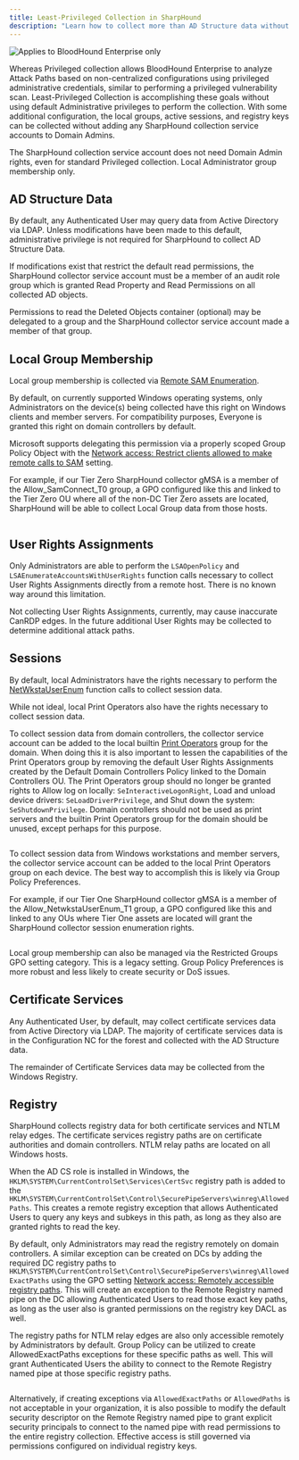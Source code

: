 ```yaml
---
title: Least-Privileged Collection in SharpHound
description: "Learn how to collect more than AD Structure data without Domain Admin."
---
```


<img noZoom src="/assets/enterprise-edition-pill-tag.svg" alt="Applies to BloodHound Enterprise only"/>

Whereas Privileged collection allows BloodHound Enterprise to analyze Attack Paths based on non-centralized configurations using privileged administrative credentials, similar to performing a privileged vulnerability scan. Least-Privileged Collection is accomplishing these goals without using default Administrative privileges to perform the collection. With some additional configuration, the local groups, active sessions, and registry keys can be collected without adding any SharpHound collection service accounts to Domain Admins.

<Warning>The SharpHound collection service account does not need Domain Admin rights, even for standard Privileged collection. Local Administrator group membership only.</Warning>

## AD Structure Data

By default, any Authenticated User may query data from Active Directory via LDAP. Unless modifications have been made to this default, administrative privilege is not required for SharpHound to collect AD Structure Data.

If modifications exist that restrict the default read permissions, the SharpHound collector service account must be a member of an audit role group which is granted Read Property and Read Permissions on all collected AD objects.

Permissions to read the Deleted Objects container (optional) may be delegated to a group and the SharpHound collector service account made a member of that group.

## Local Group Membership

Local group membership is collected via [Remote SAM Enumeration](https://learn.microsoft.com/en-us/windows/security/threat-protection/security-policy-settings/network-access-restrict-clients-allowed-to-make-remote-sam-calls).

By default, on currently supported Windows operating systems, only Administrators on the device(s) being collected have this right on Windows clients and member servers.  For compatibility purposes, Everyone is granted this right on domain controllers by default.

Microsoft supports delegating this permission via a properly scoped Group Policy Object with the [Network access: Restrict clients allowed to make remote calls to SAM](https://learn.microsoft.com/en-us/previous-versions/windows/it-pro/windows-10/security/threat-protection/security-policy-settings/network-access-restrict-clients-allowed-to-make-remote-sam-calls) setting.

For example, if our Tier Zero SharpHound collector gMSA is a member of the Allow_SamConnect_T0 group, a GPO configured like this and linked to the Tier Zero OU where all of the non-DC Tier Zero assets are located, SharpHound will be able to collect Local Group data from those hosts.

<Frame>
  <img src="/assets/least-priv-gpo-samr.png" alt=""/>
</Frame>

## User Rights Assignments

Only Administrators are able to perform the `LSAOpenPolicy` and `LSAEnumerateAccountsWithUserRights` function calls necessary to collect User Rights Assignments directly from a remote host. There is no known way around this limitation.

Not collecting User Rights Assignments, currently, may cause inaccurate CanRDP edges. In the future additional User Rights may be collected to determine additional attack paths.

## Sessions

By default, local Administrators have the rights necessary to perform the [NetWkstaUserEnum](https://learn.microsoft.com/en-us/windows/win32/api/lmwksta/nf-lmwksta-netwkstauserenum) function calls to collect session data.

While not ideal, local Print Operators also have the rights necessary to collect session data.

To collect session data from domain controllers, the collector service account can be added to the local builtin [Print Operators](https://learn.microsoft.com/en-us/windows-server/identity/ad-ds/manage/understand-security-groups#print-operators) group for the domain. When doing this it is also important to lessen the capabilities of the Print Operators group by removing the default User Rights Assignments created by the Default Domain Controllers Policy linked to the Domain Controllers OU. The Print Operators group should no longer be granted rights to Allow log on locally: `SeInteractiveLogonRight`, Load and unload device drivers: `SeLoadDriverPrivilege`, and Shut down the system: `SeShutdownPrivilege`. Domain controllers should not be used as print servers and the builtin Print Operators group for the domain should be unused, except perhaps for this purpose.

<Frame>
  <img src="/assets/least-priv-gpo-defang-printop.png" alt=""/>
</Frame>

To collect session data from Windows workstations and member servers, the collector service account can be added to the local Print Operators group on each device. The best way to accomplish this is likely via Group Policy Preferences.

For example, if our Tier One SharpHound collector gMSA is a member of the Allow_NetwkstaUserEnum_T1 group, a GPO configured like this and linked to any OUs where Tier One assets are located will grant the SharpHound collector session enumeration rights.

<Frame>
  <img src="/assets/least-priv-gpo-local-printop.png" alt=""/>
</Frame>

<Tip>Local group membership can also be managed via the Restricted Groups GPO setting category. This is a legacy setting. Group Policy Preferences is more robust and less likely to create security or DoS issues.</Tip>

## Certificate Services

Any Authenticated User, by default, may collect certificate services data from Active Directory via LDAP. The majority of certificate services data is in the Configuration NC for the forest and collected with the AD Structure data.

The remainder of Certificate Services data may be collected from the Windows Registry.

## Registry

SharpHound collects registry data for both certificate services and NTLM relay edges. The certificate services registry paths are on certificate authorities and domain controllers. NTLM relay paths are located on all Windows hosts.

When the AD CS role is installed in Windows, the `HKLM\SYSTEM\CurrentControlSet\Services\CertSvc` registry path is added to the `HKLM\SYSTEM\CurrentControlSet\Control\SecurePipeServers\winreg\AllowedPaths`. This creates a remote registry exception that allows Authenticated Users to query any keys and subkeys in this path, as long as they also are granted rights to read the key.

By default, only Administrators may read the registry remotely on domain controllers. A similar exception can be created on DCs by adding the required DC registry paths to `HKLM\SYSTEM\CurrentControlSet\Control\SecurePipeServers\winreg\AllowedExactPaths` using the GPO setting [Network access: Remotely accessible registry paths](https://learn.microsoft.com/en-us/previous-versions/windows/it-pro/windows-10/security/threat-protection/security-policy-settings/network-access-remotely-accessible-registry-paths). This will create an exception to the Remote Registry named pipe on the DC allowing Authenticated Users to read those exact key paths, as long as the user also is granted permissions on the registry key DACL as well.

The registry paths for NTLM relay edges are also only accessible remotely by Administrators by default. Group Policy can be utilized to create AllowedExactPaths exceptions for these specific paths as well. This will grant Authenticated Users the ability to connect to the Remote Registry named pipe at those specific registry paths.

<Frame>
  <img src="/assets/least-priv-gpo-winreg.png" alt=""/>
</Frame>

Alternatively, if creating exceptions via `AllowedExactPaths` or `AllowedPaths` is not acceptable in your organization, it is also possible to modify the default security descriptor on the Remote Registry named pipe to grant explicit security principals to connect to the named pipe with read permissions to the entire registry collection.  Effective access is still governed via permissions configured on individual registry keys.
